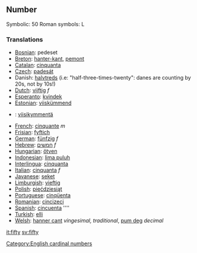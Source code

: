 ==Number==

Symbolic: 50
Roman symbols: L

===Translations===

*[[Bosnian]]: pedeset
*[[Breton]]: [[hanter-kant]], [[pemont]]
*[[Catalan]]: [[cinquanta]]
*[[Czech]]: [[padesát]]
*Danish: [[halvtreds]] (i.e: "half-three-times-twenty": danes are counting by 20s, not by 10s!)
*[[Dutch]]: [[vijftig]] ''f''
*[[Esperanto]]: [[kvindek]]
*[[Estonian]]: [[viiskümmend]]
*{{fi}}: [[viisikymmentä]]
*[[French]]: [[cinquante]] ''m''
*[[Frisian]]: [[fyftich]]
*[[German]]: [[fünfzig]] ''f''
*[[Hebrew]]: [[חמשים]] ''f''
*[[Hungarian]]: [[ötven]]
*[[Indonesian]]: [[lima puluh]]
*[[Interlingua]]: [[cinquanta]]
*[[Italian]]: [[cinquanta]] ''f''
*[[Javanese]]: [[seket]]
*[[Limburgish]]: [[vieftig]]
*[[Polish]]: [[pięćdziesiąt]]
*[[Portuguese]]: [[cinqüenta]]
*[[Romanian]]: [[cincizeci]]
*[[Spanish]]: [[cincuenta]] ''''
*[[Turkish]]: [[elli]]
*[[Welsh]]: [[hanner cant]] ''vingesimal, traditional'', [[pum deg]] ''decimal''

[[Category:English cardinal numbers]]

[[it:fifty]]
[[sv:fifty]]
